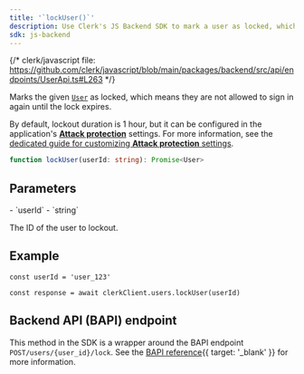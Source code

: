 ```yaml
---
title: '`lockUser()`'
description: Use Clerk's JS Backend SDK to mark a user as locked, which means they are not allowed to sign in again until the lock expires.
sdk: js-backend
---
```


{/* clerk/javascript file: https://github.com/clerk/javascript/blob/main/packages/backend/src/api/endpoints/UserApi.ts#L263 */}

Marks the given [`User`](/docs/reference/backend/types/backend-user) as locked, which means they are not allowed to sign in again until the lock expires.

By default, lockout duration is 1 hour, but it can be configured in the application's [**Attack protection**](https://dashboard.clerk.com/last-active?path=user-authentication/attack-protection) settings. For more information, see the [dedicated guide for customizing **Attack protection** settings](/docs/guides/secure/user-lockout).

```ts
function lockUser(userId: string): Promise<User>
```

## Parameters

<Properties>
  - `userId`
  - `string`

  The ID of the user to lockout.
</Properties>

## Example

<Include src="_partials/backend/usage" />

```tsx
const userId = 'user_123'

const response = await clerkClient.users.lockUser(userId)
```

## Backend API (BAPI) endpoint

This method in the SDK is a wrapper around the BAPI endpoint `POST/users/{user_id}/lock`. See the [BAPI reference](/docs/reference/backend-api/tag/users/post/users/\{user_id}/lock){{ target: '_blank' }} for more information.
